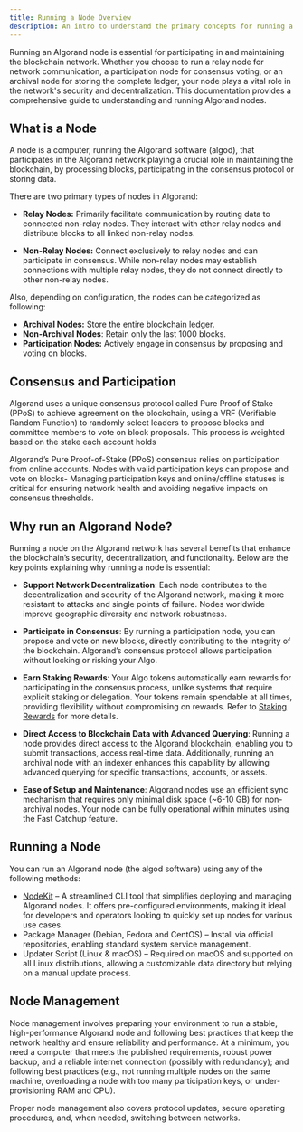 ```yaml
---
title: Running a Node Overview
description: An intro to understand the primary concepts for running a node
---
```



Running an Algorand node is essential for participating in and maintaining the blockchain network. Whether you choose to run a relay node for network communication, a participation node for consensus voting, or an archival node for storing the complete ledger, your node plays a vital role in the network's security and decentralization. This documentation provides a comprehensive guide to understanding and running Algorand nodes.

## What is a Node

A node is a computer, running the Algorand software (algod), that participates in the Algorand
network playing a crucial role in maintaining the blockchain, by processing blocks, participating in
the consensus protocol or storing data.

There are two primary types of nodes in Algorand:

- **Relay Nodes:** Primarily facilitate communication by routing data to connected non-relay nodes. They
  interact with other relay nodes and distribute blocks to all linked non-relay nodes.

- **Non-Relay Nodes:** Connect exclusively to relay nodes and can participate in consensus. While
  non-relay nodes may establish connections with multiple relay nodes, they do not connect directly
  to other non-relay nodes.

Also, depending on configuration, the nodes can be categorized as following:

- **Archival Nodes:** Store the entire blockchain ledger.
- **Non-Archival Nodes**: Retain only the last 1000 blocks.
- **Participation Nodes:** Actively engage in consensus by proposing and voting on blocks.

<LinkCard
  title='Algorand Node Types'
  href='/nodes/types'
  description='Detailed information about node types'
/>

## Consensus and Participation

Algorand uses a unique consensus protocol called Pure Proof of Stake (PPoS) to achieve agreement on
the blockchain, using a VRF (Verifiable Random Function) to randomly select leaders to propose
blocks and committee members to vote on block proposals. This process is weighted based on the stake
each account holds

Algorand’s Pure Proof-of-Stake (PPoS) consensus relies on participation from online accounts. Nodes
with valid participation keys can propose and vote on blocks- Managing participation keys and
online/offline statuses is critical for ensuring network health and avoiding negative impacts on
consensus thresholds.

<LinkCard
  title='Consensus Overview'
  href='/protocol/overview'
  description='Detailed information about consensus and participation'
/>

## Why run an Algorand Node?

Running a node on the Algorand network has several benefits that enhance the blockchain’s security, decentralization, and functionality. Below are the key points explaining why running a node is essential:

- **Support Network Decentralization**: Each node contributes to the decentralization and security of the Algorand network, making it more resistant to attacks and single points of failure. Nodes worldwide improve geographic diversity and network robustness.

- **Participate in Consensus**: By running a participation node, you can propose and vote on new blocks, directly contributing to the integrity of the blockchain. Algorand’s consensus protocol allows participation without locking or risking your Algo.

- **Earn Staking Rewards**: Your Algo tokens automatically earn rewards for participating in the consensus process, unlike systems that require explicit staking or delegation. Your tokens remain spendable at all times, providing flexibility without compromising on rewards. Refer to [Staking Rewards](/protocol/staking-rewards) for more details.

- **Direct Access to Blockchain Data with Advanced Querying**: Running a node provides direct access to the Algorand blockchain, enabling you to submit transactions, access real-time data. Additionally, running an archival node with an indexer enhances this capability by allowing advanced querying for specific transactions, accounts, or assets.

- **Ease of Setup and Maintenance**: Algorand nodes use an efficient sync mechanism that requires only minimal disk space (~6-10 GB) for non-archival nodes. Your node can be fully operational within minutes using the Fast Catchup feature.

## Running a Node

You can run an Algorand node (the algod software) using any of the following methods:

- [NodeKit](/nodes/nodekit-overview) – A streamlined CLI tool that simplifies
  deploying and managing Algorand nodes. It offers pre-configured environments, making it ideal for
  developers and operators looking to quickly set up nodes for various use cases.
- Package Manager (Debian, Fedora and CentOS) – Install via official repositories, enabling standard
  system service management.
- Updater Script (Linux & macOS) – Required on macOS and supported on all Linux distributions,
  allowing a customizable data directory but relying on a manual update process.

<LinkCard
  title='Node Installation'
  href='/nodes/installation/manual-installation'
  description='Detailed instructions of the last two options and some extra alternatives for Windows and using Docker'
/>

## Node Management

Node management involves preparing your environment to run a stable, high-performance Algorand node
and following best practices that keep the network healthy and ensure reliability and performance.
At a minimum, you need a computer that meets the published requirements, robust power backup, and a
reliable internet connection (possibly with redundancy); and following best practices (e.g., not
running multiple nodes on the same machine, overloading a node with too many participation keys, or
under-provisioning RAM and CPU).

Proper node management also covers protocol updates, secure operating procedures, and, when needed,
switching between networks.

<LinkCard
  title='Best Practices'
  href='/nodes/management/best-practices'
  description='Node management best practices'
/>
